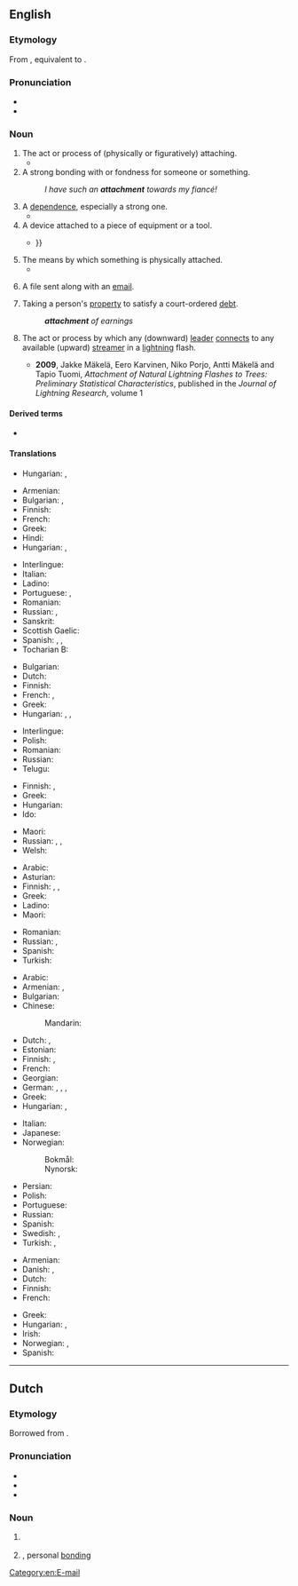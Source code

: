 ==English==
{{slim-wikipedia|dab=attachment}}

===Etymology===
From {{bor|en|fr|attachement}}, equivalent to {{af|en|attach|-ment}}.

===Pronunciation===
* {{IPA|en|/əˈtætʃmənt/}}
* {{audio|en|en-us-attachment.ogg|Audio (US)}}

===Noun===
{{en-noun|~}}

# The act or process of (physically or figuratively) attaching.
#* {{quote-book|en|year=2005|author=Rebecca N. Baergen|title=Manual of Benirschke and Kaufmann's Pathology of the Human Placenta|page=71|passage=The “implantation window” is a short, specific phase during which '''attachment''' of the blastocyst occurs.}}
# A strong bonding with or fondness for someone or something.
#: ''I have such an '''attachment''' towards my fiancé!''
# A [[dependence]], especially a strong one.
#* {{quote-book|en|year=2003|author=Griffith Edwards|title=Alcohol: The World's Favorite Drug|page=63|passage=Through every other kind of drug experience, however, ran his '''attachment''' to alcohol.}}
# A device attached to a piece of equipment or a tool.
#* {{quote-book|en|year=1978|author=Walter H. Wager|title=Time of reckoning|page=194|passage=Zimchenko's phone had a tape '''attachment''', {{...}}}}
# The means by which something is physically attached.
#* {{quote-book|en|year=2012|author=Sinikka Elliott|title=Not My Kid: What Parents Believe about the Sex Lives of Their Teenagers|page=46|passage=[The umbilical cord is] the '''attachment''' connecting the fetus with the placenta.}}
# {{lb|en|computing}} A file sent along with an [[email]].
# {{lb|en|legal}} Taking a person's [[property]] to satisfy a court-ordered [[debt]].
#: '''''attachment''' of earnings''
# {{lb|en|meteorology}} The act or process by which any (downward) [[leader]] [[connect]]s to any available (upward) [[streamer]] in a [[lightning]] flash.
#* '''2009''', Jakke Mäkelä, Eero Karvinen, Niko Porjo, Antti Mäkelä and Tapio Tuomi, ''Attachment of Natural Lightning Flashes to Trees: Preliminary Statistical Characteristics'', published in the ''Journal of Lightning Research'', volume 1

====Derived terms====
* {{l|en|attachment disorder}}

====Translations====
{{trans-top|the act or process of (physically or figuratively) attaching}}
* Hungarian: {{t|hu|hozzákapcsolás}}, {{t|hu|hozzáerősítés}}
{{trans-mid}}
{{trans-bottom}}

{{trans-top|strong bonding towards or with}}
* Armenian: {{t+|hy|կապվածություն}}
* Bulgarian: {{t+|bg|вярност}}, {{t+|bg|привързаност}}
* Finnish: {{t+|fi|kiintymys}}
* French: {{t+|fr|attachement|m}}
* Greek: {{t+|el|αφοσίωση|f}}
* Hindi: {{t+|hi|लगाव|m}}
* Hungarian: {{t+|hu|ragaszkodás}}, {{t+|hu|kötődés}}
{{trans-mid}}
* Interlingue: {{t|ie|atachament}}
* Italian: {{t+|it|legame|m}}
* Ladino: {{t|lad|atamiento|m}}
* Portuguese: {{t+|pt|apego|m}}, {{t+|pt|afeição|f}}
* Romanian: {{t+|ro|atașament|n}}
* Russian: {{t+|ru|привя́занность|f}}, {{t+|ru|ве́рность|f}}
* Sanskrit: {{t+|sa|निष्ठा|f}}
* Scottish Gaelic: {{t|gd|tlachd|f}}
* Spanish: {{t+|es|apego|m}}, {{t+|es|cariño}}, {{t+|es|afición|f}}
* Tocharian B: {{t|txb|trenke}}
{{trans-bottom}}

{{trans-top|dependence, especially a strong one}}
* Bulgarian: {{t+check|bg|преданост}}
* Dutch: {{t|nl|gehechtheid|f}}
* Finnish: {{t+|fi|riippuvuus}}
* French: {{t+|fr|attachement|m}}, {{t+|fr|dépendance|f}}
* Greek: {{t+|el|εξάρτηση|f}}
* Hungarian: {{t+|hu|ragaszkodás}}, {{t+|hu|függés}}, {{t+|hu|függőség}}
{{trans-mid}}
* Interlingue: {{t|ie|atachament}}
* Polish: {{t+|pl|przywiązanie|n}}
* Romanian: {{t+|ro|atașament|n}}
* Russian: {{t+|ru|пре́данность|f}}
* Telugu: {{t+|te|మమకారము|sc=Telu}}
{{trans-bottom}}

{{trans-top|device attached to a piece of equipment or a tool}}
* Finnish: {{t+|fi|lisälaite}}, {{t+|fi|lisävaruste}}
* Greek: {{t+|el|εξάρτημα|n}}
* Hungarian: {{t+|hu|tartozék}}
* Ido: {{t+|io|atachuro}}
{{trans-mid}}
* Maori: {{t|mi|whakapiringa}}
* Russian: {{t+|ru|приста́вка|f}}, {{t+|ru|крепле́ние|n}}, {{t+|ru|приспособле́ние|n}}
* Welsh: {{t+|cy|ychwanegiad|m}}
{{trans-bottom}}

{{trans-top|process or means by which something is physically attached}}
* Arabic: {{t|ar|مُلْحَق|m}}
* Asturian: {{t|ast|atadura}}
* Finnish: {{t+|fi|kiinnitys}}, {{t|fi|kiinnike}}, {{t+|fi|kiinnekohta}}
* Greek: {{t+|el|προσάρτηση|f}}
* Ladino: {{t|lad|atadura|f}}
* Maori: {{t|mi|whakapiringa}}
{{trans-mid}}
* Romanian: {{t+|ro|atașare|f}}
* Russian: {{t+|ru|присоедине́ние|n}}, {{t+|ru|прикрепле́ние|n}}
* Spanish: {{t|es|atadura|f}}
* Turkish: {{t+|tr|bağlanma}}
{{trans-bottom}}

{{trans-top|file sent along with an email}}
* Arabic: {{t|ar|مُرْفَق|m}}
* Armenian: {{t+|hy|կցորդ}}, {{t+|hy|առդիր}}
* Bulgarian: {{t+|bg|приложе́ние|n}}
* Chinese:
*: Mandarin: {{t+|cmn|附件|tr=fùjiàn}}
* Dutch: {{t+|nl|bijlage|f}}, {{t+|nl|attachment|n}}
* Estonian: {{t|et|kaasatud fail}}
* Finnish: {{t+|fi|liitetiedosto}}, {{t+|fi|liite}}
* French: {{t+|fr|pièce jointe}}
* Georgian: {{t|ka|დანართი}}
* German: {{t+|de|Attachment|n}}, {{t+|de|Anhang|m}}, {{t|de|Dateianhang|m}}, {{t+|de|Anlage|f}}
* Greek: {{t+|el|επισύναψη|f}}
* Hungarian: {{t+|hu|melléklet}}, {{t+|hu|csatolmány}}
{{trans-mid}}
* Italian: {{t+|it|allegato|m}}
* Japanese: {{t|ja|添付ファイル|tr=tenpu-fairu}}
* Norwegian:
*: Bokmål: {{t+|nb|vedlegg|n}}
*: Nynorsk: {{t|nn|vedlegg|n}}
* Persian: {{t+|fa|ضمیمه|tr=zamime}}
* Polish: {{t+|pl|załącznik|m}}
* Portuguese: {{t+|pt|anexo|m}}
* Russian: {{t+|ru|вложе́ние|n}}
* Spanish: {{t|es|[[archivo]] [[adjunto]]|m}}
* Swedish: {{t+|sv|bilaga|c}}, {{t|sv|[[bifoga|bifogad]] [[fil]]}}
* Turkish: {{t+|tr|ek}}, {{t+|tr|eklenti}}
{{trans-bottom}}

{{trans-top|legal: taking a person's property to satisfy a debt}}
* Armenian: {{t+|hy|արգելանք}}
* Danish: {{t|da|udlæg|n}}, {{t|da|ta udlæg i}}
* Dutch: {{t+|nl|beslaglegging|f}}
* Finnish: {{t+|fi|ulosotto}}
* French: {{t+|fr|saisie|f}}
{{trans-mid}}
* Greek: {{t+|el|κατάσχεση|f}}
* Hungarian: {{t|hu|letiltás}}, {{t|hu|lefoglalás}}
* Irish: {{t|ga|astú|m}}
* Norwegian: {{t|no|utlegg|n}}, {{t|no|ta utlegg i}}
* Spanish: {{t+|es|ejecución|f}}
{{trans-bottom}}

[[Category:en:E-mail]]

----

==Dutch==

===Etymology===
Borrowed from {{bor|nl|en|attachment}}.

===Pronunciation===
* {{IPA|nl|/ɛˈtɛtʃmənt/|/ɑˈtɛtʃmənt/}}
* {{audio|nl|Nl-attachment.ogg|Audio}}
* {{hyphenation|nl|at|tach|ment}}

===Noun===
{{nl-noun|m|g2=n|-s|-}}

# {{l|en|attachment}} {{gloss|to an email}}
#: {{syn|nl|bijlage}}
# {{lb|nl|psychology}} {{l|en|attachment}}, personal [[bonding]]